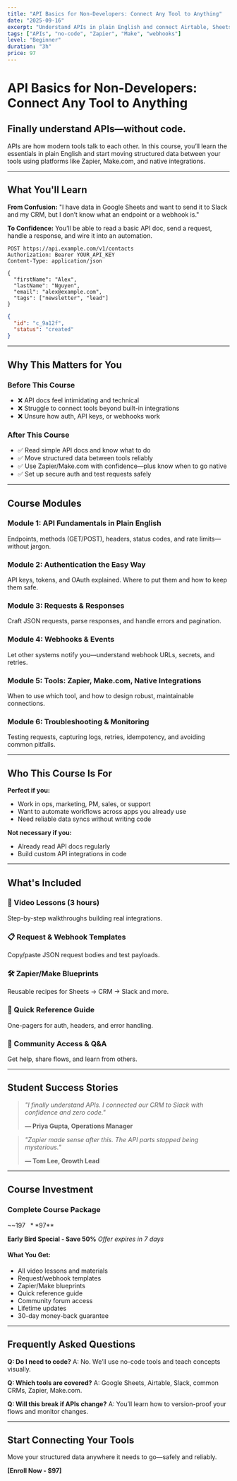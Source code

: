```yaml
---
title: "API Basics for Non-Developers: Connect Any Tool to Anything"
date: "2025-09-16"
excerpt: "Understand APIs in plain English and connect Airtable, Sheets, Slack, and more without writing code."
tags: ["APIs", "no-code", "Zapier", "Make", "webhooks"]
level: "Beginner"
duration: "3h"
price: 97
---
```


# API Basics for Non-Developers: Connect Any Tool to Anything

## Finally understand APIs—without code.

APIs are how modern tools talk to each other. In this course, you’ll learn the essentials in plain English and start moving structured data between your tools using platforms like Zapier, Make.com, and native integrations.

---

## What You'll Learn

**From Confusion:**
"I have data in Google Sheets and want to send it to Slack and my CRM, but I don’t know what an endpoint or a webhook is."

**To Confidence:**
You’ll be able to read a basic API doc, send a request, handle a response, and wire it into an automation.

```http
POST https://api.example.com/v1/contacts
Authorization: Bearer YOUR_API_KEY
Content-Type: application/json

{
  "firstName": "Alex",
  "lastName": "Nguyen",
  "email": "alex@example.com",
  "tags": ["newsletter", "lead"]
}
```

```json
{
  "id": "c_9a12f",
  "status": "created"
}
```

---

## Why This Matters for You

### Before This Course
- ❌ API docs feel intimidating and technical
- ❌ Struggle to connect tools beyond built-in integrations
- ❌ Unsure how auth, API keys, or webhooks work

### After This Course
- ✅ Read simple API docs and know what to do
- ✅ Move structured data between tools reliably
- ✅ Use Zapier/Make.com with confidence—plus know when to go native
- ✅ Set up secure auth and test requests safely

---

## Course Modules

### Module 1: API Fundamentals in Plain English
Endpoints, methods (GET/POST), headers, status codes, and rate limits—without jargon.

### Module 2: Authentication the Easy Way
API keys, tokens, and OAuth explained. Where to put them and how to keep them safe.

### Module 3: Requests & Responses
Craft JSON requests, parse responses, and handle errors and pagination.

### Module 4: Webhooks & Events
Let other systems notify you—understand webhook URLs, secrets, and retries.

### Module 5: Tools: Zapier, Make.com, Native Integrations
When to use which tool, and how to design robust, maintainable connections.

### Module 6: Troubleshooting & Monitoring
Testing requests, capturing logs, retries, idempotency, and avoiding common pitfalls.

---

## Who This Course Is For

**Perfect if you:**
- Work in ops, marketing, PM, sales, or support
- Want to automate workflows across apps you already use
- Need reliable data syncs without writing code

**Not necessary if you:**
- Already read API docs regularly
- Build custom API integrations in code

---

## What's Included

### 🎥 Video Lessons (3 hours)
Step-by-step walkthroughs building real integrations.

### 📋 Request & Webhook Templates
Copy/paste JSON request bodies and test payloads.

### 🛠️ Zapier/Make Blueprints
Reusable recipes for Sheets → CRM → Slack and more.

### 📖 Quick Reference Guide
One-pagers for auth, headers, and error handling.

### 💬 Community Access & Q&A
Get help, share flows, and learn from others.

---

## Student Success Stories

> *"I finally understand APIs. I connected our CRM to Slack with confidence and zero code."*
>
> **— Priya Gupta, Operations Manager**

> *"Zapier made sense after this. The API parts stopped being mysterious."*
>
> **— Tom Lee, Growth Lead**

---

## Course Investment

### **Complete Course Package**
~~$197~~ **$97**

**Early Bird Special - Save 50%**
*Offer expires in 7 days*

#### What You Get:
- All video lessons and materials
- Request/webhook templates
- Zapier/Make blueprints
- Quick reference guide
- Community forum access
- Lifetime updates
- 30-day money-back guarantee

---

## Frequently Asked Questions

**Q: Do I need to code?**
A: No. We’ll use no-code tools and teach concepts visually.

**Q: Which tools are covered?**
A: Google Sheets, Airtable, Slack, common CRMs, Zapier, Make.com.

**Q: Will this break if APIs change?**
A: You’ll learn how to version-proof your flows and monitor changes.

---

## Start Connecting Your Tools

Move your structured data anywhere it needs to go—safely and reliably.

**[Enroll Now - $97]**









